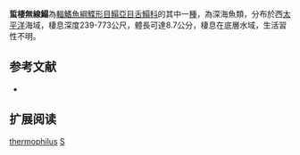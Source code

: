 {{Speciesbox
| name = 蜇棲無線鰨
| image = 
| image_width = 250px
| image_caption = 
| status = NE
| status_system = IUCN3.1
| genus = Symphurus
| species = thermophilus
| authority = [[Munroe_&_Hashimoto|Munroe & Hashimoto]], [[2008|2008]]
| synonyms = 
}}

'''蜇棲無線鰨'''為[[輻鰭魚綱|輻鰭魚綱]][[鰈形目|鰈形目]][[鰨亞目|鰨亞目]][[舌鰨科|舌鰨科]]的其中一[[種|種]]，為深海魚類，分布於西[[太平洋|太平洋]]海域，棲息深度239-773公尺，體長可達8.7公分，棲息在底層水域，生活習性不明。

== 参考文献 ==
*{{FishBase_species|genus=Symphurus |species=thermophilus|year=2014|month=4}}

== 扩展阅读 ==
{{refbegin}}
{{wikispecies-inline|Symphurus thermophilus|蜇棲無線鰨}}
{{refend}}
{{Taxonbar|from=Q2289574}}

[[Category:無線鰨屬|thermophilus]]
[[Category:2008年描述的鱼类|S]]

{{魚類小作品}}